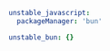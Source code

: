 ```yaml title=".moon/toolchain.yml"
unstable_javascript:
  packageManager: 'bun'

unstable_bun: {}
```
